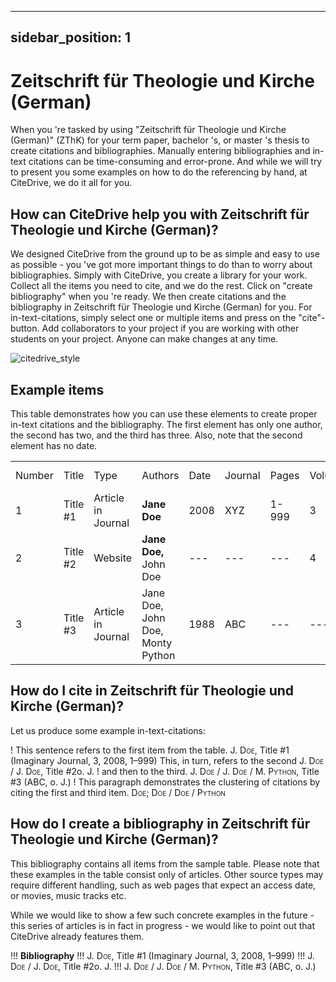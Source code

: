 
---
sidebar_position: 1
---

# Zeitschrift für Theologie und Kirche (German)

When you 're tasked by using "Zeitschrift für Theologie und Kirche (German)" (ZThK) for your term paper, bachelor 's, or master 's thesis to create citations and bibliographies.
Manually entering bibliographies and in-text citations can be time-consuming and error-prone. And while we will try to present you some examples on how to do the referencing by hand, at CiteDrive, we do it all for you.

<!---
## About  Zeitschrift für Theologie und Kirche (German)

* Title: Zeitschrift für Theologie und Kirche (German)
* Short Title (Id): ZThK)
* Authors: Zeitschrift für Theologie und Kirche (German)
* Download: Zeitschrift für Theologie und Kirche (German)
 --->

## How can CiteDrive help you with Zeitschrift für Theologie und Kirche (German)?

We designed CiteDrive from the ground up to be as simple and easy to use as possible - you 've got more important things to do than to worry about bibliographies. Simply with CiteDrive, you create a library for your work. Collect all the items you need to cite, and we do the rest. Click on "create bibliography" when you 're ready. We then create citations and the bibliography in Zeitschrift für Theologie und Kirche (German) for you. For in-text-citations, simply select one or multiple items and press on the "cite"-button. Add collaborators to your project if you are working with other students on your project. Anyone can make changes at any time.


![citedrive_style](images/zeitschrift-fur-theologie-und-kirche-german.svg "Choose Zeitschrift für Theologie und Kirche (German) in the CiteDrive App")


## Example items

This table demonstrates how you can use these elements to create proper in-text citations and the bibliography. The first element has only one author, the second has two, and the third has three. Also, note that the second element has no date.


<table>
  <tr>
   <td>Number
   </td>
   <td>Title
   </td>
   <td>Type
   </td>
   <td>Authors
   </td>
   <td>Date
   </td>
   <td>Journal
   </td>
   <td>Pages
   </td>
   <td>Volume
   </td>
   <td>Issue
   </td>
   <td>Access Date
   </td>
  </tr>
  <tr>
   <td>1
   </td>
   <td>Title #1
   </td>
   <td>Article in Journal
   </td>
   <td><strong>Jane Doe</strong>
   </td>
   <td>2008
   </td>
   <td>XYZ
   </td>
   <td>1-999
   </td>
   <td>3
   </td>
   <td>2
   </td>
   <td>--
   </td>
  </tr>
  <tr>
   <td>
2
   </td>
   <td>Title #2
   </td>
   <td>Website
   </td>
   <td><strong>Jane Doe, </strong>John Doe
   </td>
   <td>---
   </td>
   <td>---
   </td>
   <td>---
   </td>
   <td>4
   </td>
   <td>---
   </td>
   <td>2020-05-01
   </td>
  </tr>
  <tr>
   <td>3
   </td>
   <td>Title #3
   </td>
   <td>Article in Journal
   </td>
   <td>Jane Doe, John Doe, Monty Python
   </td>
   <td>1988
   </td>
   <td>ABC
   </td>
   <td>---
   </td>
   <td>---
   </td>
   <td>16
   </td>
   <td>---
   </td>
  </tr>
</table>



## How do I cite in  Zeitschrift für Theologie und Kirche (German)?

Let us produce some example in-text-citations:

! This sentence refers to the first item from the table. <span style="font-variant:small-caps;">J. Doe</span>, Title #1 (Imaginary Journal, 3, 2008, 1–999) This, in turn, refers to the second <span style="font-variant:small-caps;">J. Doe / J. Doe</span>, Title #2o. J.
! and then to the third.  <span style="font-variant:small-caps;">J. Doe / J. Doe / M. Python</span>, Title #3 (ABC, o. J.)
! This paragraph demonstrates the clustering of citations by citing the first and third item. <span style="font-variant:small-caps;">Doe</span>; <span style="font-variant:small-caps;">Doe / Doe / Python</span>



## How do I create a bibliography in Zeitschrift für Theologie und Kirche (German)?

This bibliography contains all items from the sample table. Please note that these examples in the table consist only of articles. Other source types may require different handling, such as web pages that expect an access date, or movies, music tracks etc.

While we would like to show a few such concrete examples in the future - this series of articles is in fact in progress - we would like to point out that CiteDrive already features them.


!!! **Bibliography**
!!! <span style="font-variant:small-caps;">J. Doe</span>, Title #1 (Imaginary Journal, 3, 2008, 1–999)
!!! <span style="font-variant:small-caps;">J. Doe / J. Doe</span>, Title #2o. J.
!!! <span style="font-variant:small-caps;">J. Doe / J. Doe / M. Python</span>, Title #3 (ABC, o. J.)


```
        